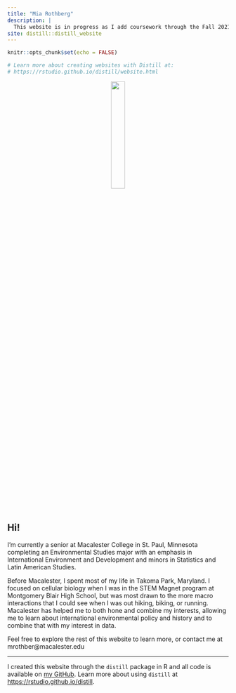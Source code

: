 ```yaml
---
title: "Mia Rothberg"
description: |
  This website is in progress as I add coursework through the Fall 2021 semester. I will remove this message when it is completely updated.
site: distill::distill_website
---
```


```r
knitr::opts_chunk$set(echo = FALSE)

# Learn more about creating websites with Distill at:
# https://rstudio.github.io/distill/website.html

```

<center>
![](profile_photo_circle.png){width=25%}
</center>



## Hi! 

I'm currently a senior at Macalester College in St. Paul, Minnesota completing an Environmental Studies major with an emphasis in International Environment and Development and minors in Statistics and Latin American Studies. 

Before Macalester, I spent most of my life in Takoma Park, Maryland. I focused on cellular biology when I was in the STEM Magnet program at Montgomery Blair High School, but was most drawn to the more macro interactions that I could see when I was out hiking, biking, or running. Macalester has helped me to both hone and combine my interests, allowing me to learn about international environmental policy and history and to combine that with my interest in data.

Feel free to explore the rest of this website to learn more, or contact me at mrothber@macalester.edu


----------------------------------------------------------------------------------------------------------------------------------
I created this website through the `distill` package in R and all code is available on [my GitHub](https://github.com/miarothberg/miarothberg_distill). Learn more about using `distill` at <https://rstudio.github.io/distill>.

